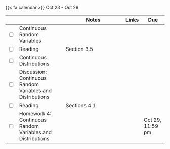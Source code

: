 {{< fa calendar >}} Oct 23 - Oct 29


<table class="table-striped text-left table-bordered" align = "center">

  <thead>
    <th style="width:  3%"></th>
    <th style="width:  30%"></th>
    <th style="width:  40%">Notes</th>
    <th style="width:  8%">Links</th>
    <th style="width:  15%">Due</th>
  </thead>


  <tr>
    <td><input type="checkbox" /></td>
    <td> Continuous Random Variables &nbsp; &nbsp; </td>
    <td></td>
    <td><a href="https://mdogucu.github.io/stats67-fa23-slides/week04/4a-cont-rv.html" target ="_blank"> <i class="fas fa-laptop" aria-hidden="true"
            title="External Link to Slides" target = "_blank"></i></td>
    <td></td>
  </tr>
  
  <tr>
    <td><input type="checkbox" /></td>
    <td> Reading </td>
    <td>Section 3.5</td>
    <td><a href="https://www.openintro.org/go/?id=os4_for_screen_readers&referrer=/book/os/index.php" target ="_blank"> <i class="fas fa-book" aria-hidden="true"
            title="External Link to the Book" target = "_blank"></i></a></td>
    <td></td>
  </tr>
  
  <tr>
    <td><input type="checkbox" /></td>
    <td> Continuous Distributions &nbsp; &nbsp; </td>
    <td></td>
    <td><a href="https://mdogucu.github.io/stats67-fa23-slides/week04/4b-cont-distributions.html" target ="_blank"> <i class="fas fa-laptop" aria-hidden="true"
            title="External Link to Slides" target = "_blank"></i></a> </td>
    <td></td>
  </tr>
  
  <tr>
    <td><input type="checkbox" /></td>
    <td> Discussion: Continuous Random Variables and Distributions &nbsp; &nbsp; </td>
    <td> </td>
    <td> <a href="https://mdogucu.github.io/stats67-fa23-starter-codes/4d-continuous-rv.qmd" download> <i class="fa-brands fa-r-project" aria-hidden="true"
            title="External Link to Slides" target = "_blank"></i></a></td>
    <td></td>
  </tr>
  
  
  
  <tr>
    <td><input type="checkbox" /></td>
    <td> Reading </td>
    <td>Sections 4.1</td>
    <td><a href="https://www.openintro.org/go/?id=os4_for_screen_readers&referrer=/book/os/index.php" target ="_blank"> <i class="fas fa-book" aria-hidden="true"
            title="External Link to the Book" target = "_blank"></i></a></td>
    <td></td>
  </tr>
  
  <tr>
    <td><input type="checkbox" /></td>
    <td> Homework 4: Continuous Random Variables and Distributions &nbsp; &nbsp; </td>
    <td></td>
    <td><a href="https://www.gradescope.com/courses/621306/assignments/3537156" target ="_blank"> <i class="fas fa-edit" aria-hidden="true"
            title="External Link to Gradescope" target = "_blank"></i></a></td>
    <td>Oct 29, 11:59 pm</td>
  </tr>
    
        
</table>
